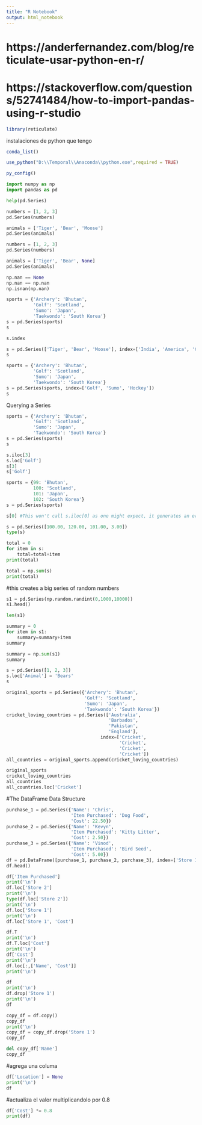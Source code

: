 ```yaml
---
title: "R Notebook"
output: html_notebook
---
```


# https://anderfernandez.com/blog/reticulate-usar-python-en-r/
# https://stackoverflow.com/questions/52741484/how-to-import-pandas-using-r-studio


```r
library(reticulate)
```
instalaciones de python que tengo
```r
conda_list()
```

```r
use_python("D:\\Temporal\\Anaconda\\python.exe",required = TRUE)
```


```r
py_config()
```


```python
import numpy as np
import pandas as pd
```

```python
help(pd.Series)
```


```python
numbers = [1, 2, 3]
pd.Series(numbers)
```

```python
animals = ['Tiger', 'Bear', 'Moose']
pd.Series(animals)
```


```python
numbers = [1, 2, 3]
pd.Series(numbers)
```

```python
animals = ['Tiger', 'Bear', None]
pd.Series(animals)
```


```python
np.nan == None
np.nan == np.nan
np.isnan(np.nan)
```

```python
sports = {'Archery': 'Bhutan',
          'Golf': 'Scotland',
          'Sumo': 'Japan',
          'Taekwondo': 'South Korea'}
s = pd.Series(sports)
s
```


```python
s.index
```


```python
s = pd.Series(['Tiger', 'Bear', 'Moose'], index=['India', 'America', 'Canada'])
s
```


```python
sports = {'Archery': 'Bhutan',
          'Golf': 'Scotland',
          'Sumo': 'Japan',
          'Taekwondo': 'South Korea'}
s = pd.Series(sports, index=['Golf', 'Sumo', 'Hockey'])
s
```
Querying a Series
```python
sports = {'Archery': 'Bhutan',
          'Golf': 'Scotland',
          'Sumo': 'Japan',
          'Taekwondo': 'South Korea'}
s = pd.Series(sports)
s
```


```python
s.iloc[3]
s.loc['Golf']
s[3]
s['Golf']
```


```python
sports = {99: 'Bhutan',
          100: 'Scotland',
          101: 'Japan',
          102: 'South Korea'}
s = pd.Series(sports)
```

```python
s[0] #This won't call s.iloc[0] as one might expect, it generates an error instead
```


```python
s = pd.Series([100.00, 120.00, 101.00, 3.00])
type(s)
```


```python
total = 0
for item in s:
    total=total+item
print(total)
```


```python
total = np.sum(s)
print(total)
```
#this creates a big series of random numbers

```python
s1 = pd.Series(np.random.randint(0,1000,10000))
s1.head()
```

```python
len(s1)
```
```python
summary = 0
for item in s1:
    summary=summary+item
summary
```


```python
summary = np.sum(s1)
summary
```

```python
s = pd.Series([1, 2, 3])
s.loc['Animal'] = 'Bears'
s
```

```python
original_sports = pd.Series({'Archery': 'Bhutan',
                             'Golf': 'Scotland',
                             'Sumo': 'Japan',
                             'Taekwondo': 'South Korea'})
cricket_loving_countries = pd.Series(['Australia',
                                      'Barbados',
                                      'Pakistan',
                                      'England'], 
                                   index=['Cricket',
                                          'Cricket',
                                          'Cricket',
                                          'Cricket'])
all_countries = original_sports.append(cricket_loving_countries)
```


```python
original_sports
cricket_loving_countries
all_countries
all_countries.loc['Cricket']
```

#The DataFrame Data Structure

```python
purchase_1 = pd.Series({'Name': 'Chris',
                        'Item Purchased': 'Dog Food',
                        'Cost': 22.50})
purchase_2 = pd.Series({'Name': 'Kevyn',
                        'Item Purchased': 'Kitty Litter',
                        'Cost': 2.50})
purchase_3 = pd.Series({'Name': 'Vinod',
                        'Item Purchased': 'Bird Seed',
                        'Cost': 5.00})
df = pd.DataFrame([purchase_1, purchase_2, purchase_3], index=['Store 1', 'Store 1', 'Store 2'])
df.head()
```

```python
df['Item Purchased']
print('\n')
df.loc['Store 2']
print('\n')
type(df.loc['Store 2'])
print('\n')
df.loc['Store 1']
print('\n')
df.loc['Store 1', 'Cost']
```


```python
df.T
print('\n')
df.T.loc['Cost']
print('\n')
df['Cost']
print('\n')
df.loc[:,['Name', 'Cost']]
print('\n')
```

```python
df
print('\n')
df.drop('Store 1')
print('\n')
df
```


```python
copy_df = df.copy()
copy_df
print('\n')
copy_df = copy_df.drop('Store 1')
copy_df
```


```python
del copy_df['Name']
copy_df
```
#agrega una columa
```python
df['Location'] = None
print('\n')
df
```

#actualiza el valor multiplicandolo por 0.8
```python
df['Cost'] *= 0.8
print(df)
```

```python

```


```python

```

```python

```


```python

```

```python

```


```python

```

```python

```


```python

```

```python

```


```python

```

```python

```


```python

```

```python

```


```python

```

```python

```





```python

```

```python

```


```python

```

```python

```


```python

```

```python

```


```python

```

```python

```


```python

```


```python

```

```python

```


```python

```

```python

```


```python

```

```python

```


```python

```

```python

```


```python

```

```python

```


```python

```

```python

```


```python

```

```python

```


```python

```

```python

```


```python

```

```python

```


```python

```


```python

```

```python

```


```python

```

```python

```


```python

```

```python

```


```python

```

```python

```


```python

```

```python

```


```python

```

```python

```


```python

```

```python

```


```python

```

```python

```


```python

```

```python

```


```python

```


```python

```

```python

```


```python

```

```python

```


```python

```

```python

```


```python

```

```python

```


```python

```

```python

```


```python

```

```python

```


```python

```

```python

```


```python

```

```python

```


```python

```

```python

```




```python

```

```python

```


```python

```

```python

```


```python

```

```python

```


```python

```

```python

```


```python

```


```python

```

```python

```


```python

```

```python

```


```python

```

```python

```


```python

```

```python

```


```python

```

```python

```


```python

```

```python

```


```python

```

```python

```


```python

```

```python

```


```python

```

```python

```


```python

```


```python

```

```python

```


```python

```

```python

```


```python

```

```python

```


```python

```

```python

```


```python

```

```python

```


```python

```

```python

```


```python

```

```python

```


```python

```

```python

```


```python

```

```python

```


```python

```


```python

```

```python

```


```python

```

```python

```


```python

```

```python

```


```python

```

```python

```


```python

```

```python

```


```python

```

```python

```


```python

```

```python

```


```python

```

```python

```


```python

```

```python

```



```python

```

```python

```


```python

```

```python

```


```python

```

```python

```


```python

```

```python

```


```python

```


```python

```

```python

```


```python

```

```python

```


```python

```

```python

```


```python

```

```python

```


```python

```

```python

```


```python

```

```python

```


```python

```

```python

```


```python

```

```python

```


```python

```

```python

```


```python

```


```python

```

```python

```


```python

```

```python

```


```python

```

```python

```


```python

```

```python

```


```python

```

```python

```


```python

```

```python

```


```python

```

```python

```


```python

```

```python

```


```python

```

```python

```


```python

```


```python

```

```python

```


```python

```

```python

```


```python

```

```python

```


```python

```

```python

```


```python

```

```python

```


```python

```

```python

```


```python

```

```python

```


```python

```

```python

```


```python

```

```python

```